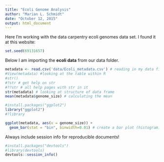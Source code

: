 ```yaml
---
title: "Ecoli Genome Analysis"
author: "Marian L. Schmidt"
date: "October 12, 2015"
output: html_document
---
```


Here I'm working with the data carpentry ecoli genomes data set.  I found it at this website:  


```r
set.seed(69131657)
```


Below I am importing the **ecoli data** from our data folder.
```r
metadata <- read.csv('data/Ecoli_metadata.csv') # reading in my data file into an object named metadata 
#View(metadata) #looking at the table within R 
#str()
#?str # get help on str 
#??str # all help pages with str in it
str(metadata) # looking at structure of data frame 
mean(metadata$genome_size) # calculating the mean 
```

```r
#install.packages("ggplot2")
library("ggplot2")
#?library
```

```r
ggplot(metadata, aes(x = genome_size)) +
  geom_bar(stat = "bin", binwidth=0.01) # create a bar plot (histogram) with bins by a genome size of 0.01
```

Always include session info for reproducible documents!

```r
#install.packages("devtools")
#library(devtools)
devtools::session_info()
```


